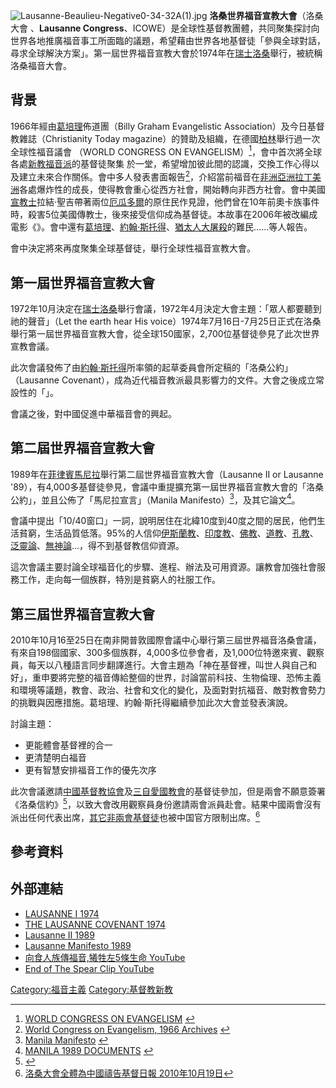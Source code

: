 [[Image:Lausanne-Beaulieu-Negative0-34-32A(1).jpg|thumb]]
'''洛桑世界福音宣教大會'''（洛桑大會 、'''Lausanne Congress'''、ICOWE）是全球性基督教團體，共同聚集探討向世界各地推廣福音事工所面臨的議題，希望藉由世界各地基督徒「參與全球對話，尋求全球解決方案」。第一屆世界福音宣教大會於1974年在[[瑞士|瑞士]][[洛桑|洛桑]]舉行，被統稱洛桑福音大會。

==背景==
1966年經由[[葛培理|葛培理]]佈道團（Billy Graham Evangelistic Association）及今日基督教雜誌（Christianity Today magazine）的贊助及組織，在德國[[柏林|柏林]]舉行過一次全球性福音議會 （WORLD CONGRESS ON EVANGELISM）<ref>[http://www.lausanne.org/berlin-1966/overview.html WORLD CONGRESS ON EVANGELISM] {{webarchive|url=https://web.archive.org/web/20101227154838/http://www.lausanne.org/berlin-1966/overview.html |date=2010-12-27 }}</ref>，會中首次將全球各處[[新教|新教]][[福音神學|福音派]]的基督徒聚集
於一堂，希望增加彼此間的認識，交換工作心得以及建立未來合作關係。會中多人發表書面報告<ref>[http://www.wheaton.edu/bgc/archives/berlin66.htm World Congress on Evangelism, 1966 Archives] {{webarchive|url=https://web.archive.org/web/20100601163240/http://www.wheaton.edu/bgc/archives/berlin66.htm |date=2010-06-01 }}</ref>，介紹當前福音在[[非洲|非洲]][[亞洲|亞洲]][[拉丁美洲|拉丁美洲]]各處爆炸性的成長，使得教會重心從西方社會，開始轉向非西方社會。會中美國[[傳教士|宣教士]]拉結·聖吉帶著兩位[[厄瓜多爾|厄瓜多爾]]的{{le|華歐拉尼人|Huaorani people}}原住民作見證，他們曾在10年前奧卡族事件時，殺害5位美國傳教士，後來接受信仰成為基督徒。本故事在2006年被改編成電影《{{le|茅尾 (電影)|End of the Spear|茅尾}}》。會中還有[[葛培理|葛培理]]、[[約翰·斯托得|約翰·斯托得]]{{le|法蘭西斯·薛佛|Francis Schaeffer}}、[[猶太人大屠殺|猶太人大屠殺]]的難民{{le|科里·坦恩·布姆|Corrie ten Boom}}……等人報告。

會中決定將來再度聚集全球基督徒，舉行全球性福音宣教大會。

==第一屆世界福音宣教大會==
1972年10月決定在[[瑞士|瑞士]][[洛桑|洛桑]]舉行會議，1972年4月決定大會主題：「眾人都要聽到祂的聲音」（Let the earth hear His voice）1974年7月16日-7月25日正式在洛桑舉行第一屆世界福音宣教大會，從全球150國家，2,700位基督徒參見了此次世界宣教會議。

此次會議發佈了由[[約翰·斯托得|約翰·斯托得]]所率領的起草委員會所定稿的「洛桑公約」（Lausanne Covenant），成為近代福音教派最具影響力的文件。大會之後成立常設性的「{{le|洛桑世界宣教委員會|Lausanne Committee for World Evangelization}}」。

會議之後，對中國促進中華福音會的興起。

==第二屆世界福音宣教大會==
1989年在[[菲律賓|菲律賓]][[馬尼拉|馬尼拉]]舉行第二屆世界福音宣教大會（Lausanne II or Lausanne '89），有4,000多基督徒參見，會議中重提擴充第一屆世界福音宣教大會的「洛桑公約」，並且公佈了「馬尼拉宣言」（Manila Manifesto）<ref>[http://www.lausanne.org/ko/all-documents/manila-manifesto.html Manila Manifesto] {{webarchive|url=https://web.archive.org/web/20110611210548/http://www.lausanne.org/ko/all-documents/manila-manifesto.html |date=2011-06-11 }}</ref>，及其它論文<ref>[http://www.lausanne.org/ko/manila-1989/manila-1989-documents.html MANILA 1989 DOCUMENTS] {{webarchive|url=https://web.archive.org/web/20110611190901/http://www.lausanne.org/ko/manila-1989/manila-1989-documents.html |date=2011-06-11 }}</ref>。

會議中{{le|路易士·布希|Luis Bush}}提出「10/40窗口」一詞，說明居住在北緯10度到40度之間的居民，他們生活貧窮，生活品質低落。95%的人信仰[[伊斯蘭教|伊斯蘭教]]、[[印度教|印度教]]、[[佛教|佛教]]、[[道教|道教]]、[[孔教|孔教]]、[[泛靈論|泛靈論]]、[[無神論|無神論]]…，得不到基督教信仰資源。

這次會議主要討論全球福音化的步驟、進程、辦法及可用資源。讓教會加強社會服務工作，走向每一個族群，特別是貧窮人的社服工作。

==第三屆世界福音宣教大會==
2010年10月16至25日在南非開普敦國際會議中心舉行第三屆世界福音洛桑會議，有來自198個國家、300多個族群，4,000多位參會者，及1,000位特邀來賓、觀察員，每天以八種語言同步翻譯進行。大會主題為「神在基督裡，叫世人與自己和好」，重申要將完整的福音傳給整個的世界，討論當前科技、生物倫理、恐怖主義和環境等議題，教會、政治、社會和文化的變化，及面對對抗福音、敵對教會勢力的挑戰與因應措施。葛培理、約翰·斯托得繼續參加此次大會並發表演說。

討論主題：
*更能體會基督裡的合一
*更清楚明白福音
*更有智慧安排福音工作的優先次序

此次會議邀請[[中國基督教協會|中國基督教協會]]及[[三自愛國教會|三自愛國教會]]的基督徒參加，但是兩會不願意簽署《洛桑信約》<ref>{{Cite web |url=http://www.lausanne.org/zh-TW/all-documents/lausanne-covenant.html |title=洛桑信約 |access-date=2010-10-23 |archive-date=2011-06-10 |archive-url=https://web.archive.org/web/20110610221331/http://www.lausanne.org/zh-TW/all-documents/lausanne-covenant.html |dead-url=no }}</ref>，以致大會改用觀察員身份邀請兩會派員赴會。結果中國兩會沒有派出任何代表出席，[[中国家庭教会|其它非兩會基督徒]]也被中国官方限制出席。<ref>[http://www.gospelherald.com/news/min-15415-0/%E4%BA%8B%E5%B7%A5-%E6%B4%BB%E5%8B%95-%E6%B4%9B%E6%A1%91%E5%A4%A7%E6%9C%83%E5%85%A8%E9%AB%94%E7%82%BA%E4%B8%AD%E5%9C%8B%E7%A6%B1%E5%91%8A%E6%92%AD%E5%87%BA%E3%80%8A%E4%B8%BB%E6%84%9B%E5%9C%A8%E4%B8%AD%E5%9C%8B%E3%80%8B-%E5%9F%BA%E7%9D%A3%E6%97%A5%E5%A0%B1 洛桑大會全體為中國禱告基督日報 2010年10月19日]</ref>

==參考資料==
{{reflist}}

==外部連結==
*[https://web.archive.org/web/20101025203607/http://www.lausanne.org/lausanne-1974/lausanne-1974.html LAUSANNE I 1974]
*[http://www.lausanne.org/covenant THE LAUSANNE COVENANT 1974] {{Wayback|url=http://www.lausanne.org/covenant |date=20110902062148 }}
*[https://web.archive.org/web/20101230060542/http://www.lausanne.org/manila-1989/manila-1989/print.html Lausanne II 1989]
*[https://web.archive.org/web/20110611210548/http://www.lausanne.org/ko/all-documents/manila-manifesto.html Lausanne  Manifesto 1989]
*[http://www.youtube.com/watch?v=UqQb7Jb7o80 向食人族傳福音,犧牲左5條生命 YouTube] {{Wayback|url=http://www.youtube.com/watch?v=UqQb7Jb7o80 |date=20210411190541 }}
*[http://www.youtube.com/watch?v=t9rXISqwEKM&feature=related End of The Spear Clip YouTube]

[[Category:福音主義|Category:福音主義]]
[[Category:基督教新教|Category:基督教新教]]